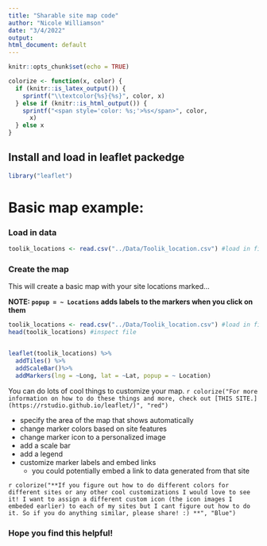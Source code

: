 ```yaml
---
title: "Sharable site map code"
author: "Nicole Williamson"
date: "3/4/2022"
output:  
html_document: default
---
```


```r
knitr::opts_chunk$set(echo = TRUE)
```

```r
colorize <- function(x, color) {
  if (knitr::is_latex_output()) {
    sprintf("\\textcolor{%s}{%s}", color, x)
  } else if (knitr::is_html_output()) {
    sprintf("<span style='color: %s;'>%s</span>", color,
      x)
  } else x
}
```


## Install and load in leaflet packedge 
```r
library("leaflet")
```

# Basic map example:  

### Load in data 

```r
toolik_locations <- read.csv("../Data/Toolik_location.csv") #load in file 
```
  
### Create the map 

This will create a basic map with your site locations marked...  

  **NOTE: `popup = ~ Locations` adds labels to the markers when you click on them**  
```r
toolik_locations <- read.csv("../Data/Toolik_location.csv") #load in file 
head(toolik_locations) #inspect file


leaflet(toolik_locations) %>% 
  addTiles() %>% 
  addScaleBar()%>%
  addMarkers(lng = ~Long, lat = ~Lat, popup = ~ Location)
```
  
You can do lots of cool things to customize your map. `r colorize("For more information on how to do these things and more, check out [THIS SITE.](https://rstudio.github.io/leaflet/)", "red")`

- specify the area of the map that shows automatically 
- change marker colors based on site features 
- change marker icon to a personalized image
- add a scale bar
- add a legend 
- customize marker labels and embed links 
  - you could potentially embed a link to data generated from that site  
  
`r colorize("**If you figure out how to do different colors for different sites or any other cool customizations I would love to see it! I want to assign a different custom icon (the icon images I embeded earlier) to each of my sites but I cant figure out how to do it. So if you do anything similar, please share! :) **", "Blue")`  


### Hope you find this helpful!

